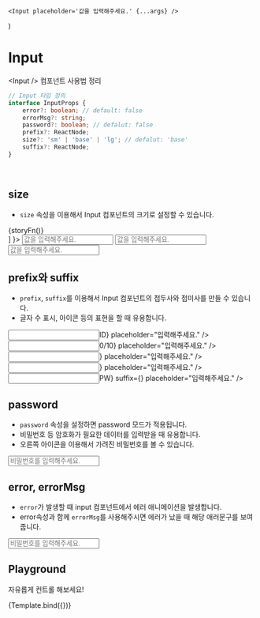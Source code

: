
<Meta title="components/Input" component={Input} />

	<Input placeholder='값을 입력해주세요.' {...args} />
)

# Input

&lt;Input /&gt; 컴포넌트 사용법 정리

```ts
// Input 타입 정의
interface InputProps {
	error?: boolean; // default: false
	errorMsg?: string;
	password?: boolean; // defalut: false
	prefix?: ReactNode;
	size?: 'sm' | 'base' | 'lg'; // defalut: 'base'
	suffix?: ReactNode;
}
```
<br />

## size

- `size` 속성을 이용해서 Input 컴포넌트의 크기로 설정할 수 있습니다.

<Canvas>
	<Story 
		name="size" 
		decorators={
			[storyFn => 
				<div style={{
					width: '100%',
					display: 'flex',
					flexDirection: 'column',
					gap: '12px'
				}}>
					{storyFn()}
				</div>
			]
		}>
		<Input size="sm" placeholder="값을 입력해주세요." />
		<Input size="base" placeholder="값을 입력해주세요." />
		<Input size="lg" placeholder="값을 입력해주세요."  />
	</Story>
</Canvas>

<br />

## prefix와 suffix

- `prefix`, `suffix`를 이용해서 Input 컴포넌트의 접두사와 접미사를 만들 수 있습니다.
- 글자 수 표시, 아이콘 등의 표현을 할 때 유용합니다.

<Canvas>
	<Story name="prefix, suffix">
		<Input prefix={<Text size="sm">ID</Text>} placeholder="입력해주세요." />
		<Input suffix={<Text size="sm">0/10</Text>} placeholder="입력해주세요." />
		<Input prefix={<XCircle fill="#777" />} placeholder="입력해주세요." />
		<Input suffix={<XCircle fill="#777" />} placeholder="입력해주세요." />
		<Input prefix={<Text size="sm">PW</Text>} suffix={<XCircle fill="#777" />} placeholder="입력해주세요." />
	</Story>
</Canvas>

<br />

## password

- `password` 속성을 설정하면 password 모드가 적용됩니다.
- 비밀번호 등 암호화가 필요한 데이터를 입력받을 때 유용합니다.
- 오른쪽 아이콘을 이용해서 가려진 비밀번호를 볼 수 있습니다.

<Canvas>
	<Story name="password">
		<Input password placeholder="비밀번호를 입력해주세요."  />
	</Story>
</Canvas>

<br />

## error, errorMsg

- `error`가 발생할 때 input 컴포넌트에서 에러 애니메이션을 발생합니다.
- error속성과 함께 `errorMsg`를 사용해주시면 에러가 났을 때 해당 애러문구를 보여줍니다.

<Canvas>
	<Story name="error, errorMsg">
		<Input error errorMsg="8자 이상입력해주세요!" placeholder="비밀번호를 입력해주세요."  />
	</Story>
</Canvas>

<br />

## Playground

자유롭게 컨트롤 해보세요!

<Canvas>
	<Story
		name="playground"
		argTypes={{
			onBlur: {
				table: {
					disable: true
				}
			},
			onFocus: {
				table: {
					disable: true
				}
			},
			ref: {
				table: {
					disable: true
				}
			},
			style: {
				table: {
					disable: true
				}
			},
			className: {
				table: {
					disable: true
				}
			},
			type: {
				table: {
					disable: true
				}
			},
			placeholder: {
				description: 'placeholder',
				type: 'string',
				control: 'text'
			}
		}}
	>
		{Template.bind({})}
	</Story>
</Canvas>

<ArgsTable story="playground" />
